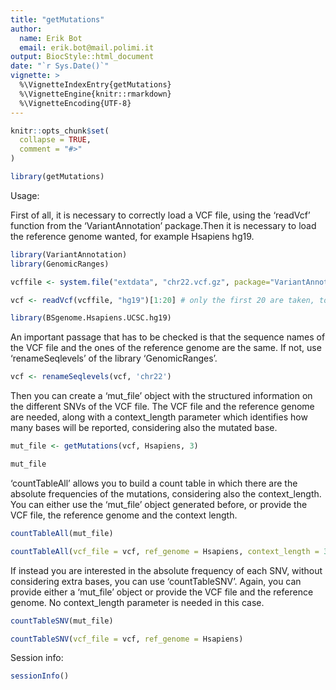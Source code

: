 ---
title: "getMutations"
author:
  name: Erik Bot
  email: erik.bot@mail.polimi.it
output: BiocStyle::html_document
date: "`r Sys.Date()`"
vignette: >
  %\VignetteIndexEntry{getMutations}
  %\VignetteEngine{knitr::rmarkdown}
  %\VignetteEncoding{UTF-8}
---

```{r, include = FALSE}
knitr::opts_chunk$set(
  collapse = TRUE,
  comment = "#>"
)
```

```{r setup, results='hide', include = FALSE}
library(getMutations)
```

Usage:

First of all, it is necessary to correctly load a VCF file, using the 'readVcf' function from the 'VariantAnnotation' package.Then it is necessary to load the reference genome wanted, for example Hsapiens hg19.

```{r, results='hide', include = FALSE}
library(VariantAnnotation)
library(GenomicRanges)
```

```{r}
vcffile <- system.file("extdata", "chr22.vcf.gz", package="VariantAnnotation")

vcf <- readVcf(vcffile, "hg19")[1:20] # only the first 20 are taken, to speed up the example.

library(BSgenome.Hsapiens.UCSC.hg19)
```

An important passage that has to be checked is that the sequence names of the VCF file and the ones of the reference genome are the same. If not, use 'renameSeqlevels' of the library 'GenomicRanges'.

```{r}
vcf <- renameSeqlevels(vcf, 'chr22')
```

Then you can create a 'mut_file' object with the structured information on the different SNVs of the VCF file. The VCF file and the reference genome are needed, along with a context_length parameter which identifies how many bases will be reported, considering also the mutated base.

```{r}
mut_file <- getMutations(vcf, Hsapiens, 3)

mut_file
```

'countTableAll' allows you to build a count table in which there are the absolute frequencies of the mutations, considering also the context_length. You can either use the 'mut_file' object generated before, or provide the VCF file, the reference genome and the context length. 

```{r}
countTableAll(mut_file)

countTableAll(vcf_file = vcf, ref_genome = Hsapiens, context_length = 3)
```

If instead you are interested in the absolute frequency of each SNV, without considering extra bases, you can use 'countTableSNV'. Again, you can provide either a 'mut_file' object or provide the VCF file and the reference genome. No context_length parameter is needed in this case.

```{r}
countTableSNV(mut_file)

countTableSNV(vcf_file = vcf, ref_genome = Hsapiens)
```

Session info:

```{r}
sessionInfo()
```

